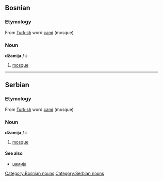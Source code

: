 ==Bosnian==
===Etymology===
From [[Turkish]] word [[cami]] (mosque)
===Noun===
'''džamija''' ''f s''
#[[mosque]]
[[Category:Bosnian nouns]]
----
==Serbian==
===Etymology===
From [[Turkish]] word [[cami]] (mosque)
===Noun===
'''džamija''' ''f s''
#[[mosque]]
====See also====
*[[џамија]]
[[Category:Serbian nouns]]